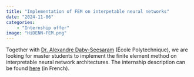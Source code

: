 ```yaml
---
title: "Implementation of FEM on interpetable neural networks"
date: "2024-11-06"
categories:
    - "Internship offer"
image: "HiDENN-FEM.png"
---
```


Together with [Dr. Alexandre Daby-Seesaram](https://alexandredabyseesaram.github.io/) (École Polytechnique), we are looking for master students to implement the finite element method on interpretable neural network architectures. The internship description can be found [here](/posts/2024/2024-11-06_internship_LMS_HiDENN-FEM/HiDENN-FEM_stage.pdf) (in French).